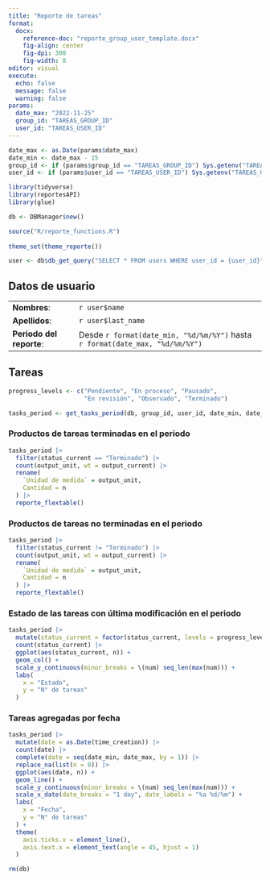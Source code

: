 ```yaml
---
title: "Reporte de tareas"
format: 
  docx:
    reference-doc: "reporte_group_user_template.docx"
    fig-align: center
    fig-dpi: 300
    fig-width: 8
editor: visual
execute: 
  echo: false
  message: false
  warning: false
params:
  date_max: "2022-11-25"
  group_id: "TAREAS_GROUP_ID"
  user_id: "TAREAS_USER_ID"
---
```


```r
date_max <- as.Date(params$date_max)
date_min <- date_max - 15
group_id <- if (params$group_id == "TAREAS_GROUP_ID") Sys.getenv("TAREAS_GROUP_ID") else params$group_id
user_id <- if (params$user_id == "TAREAS_USER_ID") Sys.getenv("TAREAS_USER_ID") else params$user_id
```

```r
library(tidyverse)
library(reportesAPI)
library(glue)

db <- DBManager$new()

source("R/reporte_functions.R")
  
theme_set(theme_reporte())
```

```r
user <- db$db_get_query("SELECT * FROM users WHERE user_id = {user_id}")
```

## Datos de usuario

|                          |                                                                               |
|-------------------|-----------------------------------------------------|
| **Nombres**:             | `r user$name`                                                                 |
| **Apellidos**:           | `r user$last_name`                                                            |
| **Periodo del reporte**: | Desde `r format(date_min, "%d/%m/%Y")` hasta `r format(date_max, "%d/%m/%Y")` |

## Tareas

```r
progress_levels <- c("Pendiente", "En proceso", "Pausado", 
                     "En revisión", "Observado", "Terminado")
```

```r
tasks_period <- get_tasks_period(db, group_id, user_id, date_min, date_max)
```

### Productos de tareas terminadas en el periodo

```r
tasks_period |> 
  filter(status_current == "Terminado") |> 
  count(output_unit, wt = output_current) |> 
  rename(
    `Unidad de medida` = output_unit,
    Cantidad = n
  ) |> 
  reporte_flextable()
```

### Productos de tareas no terminadas en el periodo

```r
tasks_period |> 
  filter(status_current != "Terminado") |> 
  count(output_unit, wt = output_current) |> 
  rename(
    `Unidad de medida` = output_unit,
    Cantidad = n
  ) |> 
  reporte_flextable()
```

\pagebreak

### Estado de las tareas con última modificación en el periodo

```r
tasks_period |> 
  mutate(status_current = factor(status_current, levels = progress_levels)) |> 
  count(status_current) |> 
  ggplot(aes(status_current, n)) +
  geom_col() +
  scale_y_continuous(minor_breaks = \(num) seq_len(max(num))) +
  labs(
    x = "Estado",
    y = "N° de tareas"
  ) 
```

### Tareas agregadas por fecha

```r
tasks_period |> 
  mutate(date = as.Date(time_creation)) |> 
  count(date) |> 
  complete(date = seq(date_min, date_max, by = 1)) |> 
  replace_na(list(n = 0)) |> 
  ggplot(aes(date, n)) +
  geom_line() +
  scale_y_continuous(minor_breaks = \(num) seq_len(max(num))) +
  scale_x_date(date_breaks = "1 day", date_labels = "%a %d/%m") +
  labs(
    x = "Fecha",
    y = "N° de tareas"
  ) +
  theme(
    axis.ticks.x = element_line(),
    axis.text.x = element_text(angle = 45, hjust = 1)
  )
```

```r
rm(db)
```
